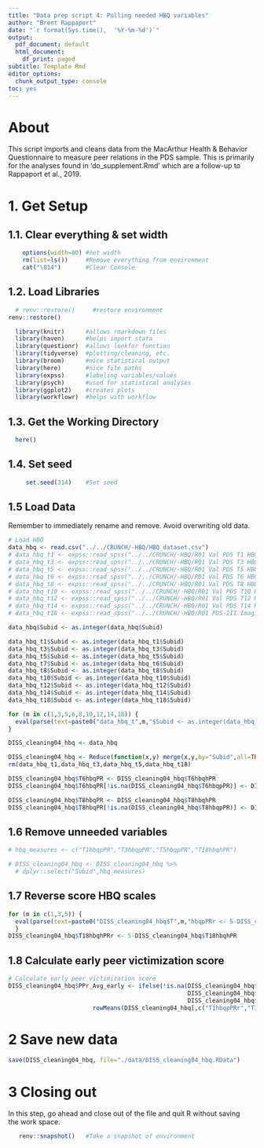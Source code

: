 ```yaml
---
title: "Data prep script 4: Pulling needed HBQ variables"
author: "Brent Rappaport"
date: "`r format(Sys.time(),  '%Y-%m-%d')`"
output:
  pdf_document: default
  html_document:
    df_print: paged
subtitle: Template Rmd
editor_options:
  chunk_output_type: console
toc: yes
---
```


# About
This script imports and cleans data from the MacArthur Health & Behavior Questionnaire to measure peer relations in the PDS sample. This is primarily for the analyses found in 'do_supplement.Rmd' which are a follow-up to Rappaport et al., 2019.

# 1. Get Setup
## 1.1. Clear everything & set width
```r
    options(width=80) #Set width
    rm(list=ls())     #Remove everything from environment
    cat("\014")       #Clear Console
```

## 1.2. Load Libraries
```r
  # renv::restore()     #restore environment
renv::restore()

  library(knitr)      #allows rmarkdown files
  library(haven)      #helps import stata
  library(questionr)  #allows lookfor function
  library(tidyverse)  #plotting/cleaning, etc.
  library(broom)      #nice statistical output
  library(here)       #nice file paths
  library(expss)      #labeling variables/values
  library(psych)      #used for statistical analyses
  library(ggplot2)    #creates plots
  library(workflowr)  #helps with workflow
```

## 1.3. Get the Working Directory
```r
  here()
```

## 1.4. Set seed
```r
     set.seed(314)    #Set seed
```

## 1.5 Load Data
Remember to immediately rename and remove. Avoid overwriting old data.
```r
# Load HBQ
data_hbq <- read.csv("../../CRUNCH/-HBQ/HBQ_dataset.csv")
# data_hbq_t1 <- expss::read_spss("../../CRUNCH/-HBQ/R01 Val PDS T1 HBQ-P CL_BT (10 24 16).sav")
# data_hbq_t3 <- expss::read_spss("../../CRUNCH/-HBQ/R01 Val PDS T3 HBQ-P CL_BT (10 24 16).sav")
# data_hbq_t5 <- expss::read_spss("../../CRUNCH/-HBQ/R01 Val PDS T5 HBQ-P CL_BT (10 24 16).sav")
# data_hbq_t6 <- expss::read_spss("../../CRUNCH/-HBQ/R01 Val PDS T6 HBQ-P CL_BT (10 24 16).sav")
# data_hbq_t8 <- expss::read_spss("../../CRUNCH/-HBQ/R01 Val PDS T8 HBQ-P CL_BT (10 24 16).sav")
# data_hbq_t10 <- expss::read_spss("../../CRUNCH/-HBQ/R01 Val PDS T10 HBQ-P CL_BT (10 24 16).sav")
# data_hbq_t12 <- expss::read_spss("../../CRUNCH/-HBQ/R01 Val PDS T12 HBQ-P CL_BT (10 24 16).sav")
# data_hbq_t14 <- expss::read_spss("../../CRUNCH/-HBQ/R01 Val PDS T14 HBQ-P CL_BT (10 24 16).sav")
# data_hbq_t18 <- expss::read_spss("../../CRUNCH/-HBQ/R01 PDS-III Imaging T18 HBQ-P (9 7 17).sav")

data_hbq$Subid <- as.integer(data_hbq$Subid)

data_hbq_t1$Subid <- as.integer(data_hbq_t1$Subid)
data_hbq_t3$Subid <- as.integer(data_hbq_t3$Subid)
data_hbq_t5$Subid <- as.integer(data_hbq_t5$Subid)
data_hbq_t7$Subid <- as.integer(data_hbq_t6$Subid)
data_hbq_t8$Subid <- as.integer(data_hbq_t8$Subid)
data_hbq_t10$Subid <- as.integer(data_hbq_t10$Subid)
data_hbq_t12$Subid <- as.integer(data_hbq_t12$Subid)
data_hbq_t14$Subid <- as.integer(data_hbq_t14$Subid)
data_hbq_t18$Subid <- as.integer(data_hbq_t18$Subid)

for (m in c(1,3,5,6,8,10,12,14,18)) {
  eval(parse(text=paste0("data_hbq_t",m,"$Subid <- as.integer(data_hbq_t",m,"$Subid)")))
}

DISS_cleaning04_hbq <- data_hbq

DISS_cleaning04_hbq <- Reduce(function(x,y) merge(x,y,by="Subid",all=TRUE),list(data_hbq_t1,data_hbq_t3,data_hbq_t5,data_hbq_t18))
rm(data_hbq_t1,data_hbq_t3,data_hbq_t5,data_hbq_t18)
```

```r
DISS_cleaning04_hbq$T6hbqPR <- DISS_cleaning04_hbq$T6hbqhPR
DISS_cleaning04_hbq$T6hbqPR[!is.na(DISS_cleaning04_hbq$T6hbqpPR)] <- DISS_cleaning04_hbq$T6hbqpPR[!is.na(DISS_cleaning04_hbq$T6hbqpPR)] 

DISS_cleaning04_hbq$T8hbqPR <- DISS_cleaning04_hbq$T8hbqhPR
DISS_cleaning04_hbq$T8hbqPR[!is.na(DISS_cleaning04_hbq$T8hbqpPR)] <- DISS_cleaning04_hbq$T8hbqpPR[!is.na(DISS_cleaning04_hbq$T8hbqpPR)] 
```

## 1.6 Remove unneeded variables
```r
# hbq_measures <- c("T1hbqpPR","T3hbqpPR","T5hbqpPR","T18hbqhPR")

# DISS_cleaning04_hbq <- DISS_cleaning04_hbq %>%
  # dplyr::select("Subid",hbq_measures)
```

## 1.7 Reverse score HBQ scales
```r
for (m in c(1,3,5)) { 
  eval(parse(text=paste0("DISS_cleaning04_hbq$T",m,"hbqpPRr <- 5-DISS_cleaning04_hbq$T",m,"hbqpPR"))) 
  }
DISS_cleaning04_hbq$T18hbqhPRr <- 5-DISS_cleaning04_hbq$T18hbqhPR
```

## 1.8 Calculate early peer victimization score
```r
# Calculate early peer victimization score
DISS_cleaning04_hbq$PPr_Avg_early <- ifelse(!is.na(DISS_cleaning04_hbq$T1hbqpPRr | 
                                                   DISS_cleaning04_hbq$T3hbqpPRr | 
                                                   DISS_cleaning04_hbq$T5hbqpPRr),
                        rowMeans(DISS_cleaning04_hbq[,c("T1hbqpPRr","T3hbqpPRr","T5hbqpPRr")], na.rm=T),NA)
```

# 2 Save new data
```r
save(DISS_cleaning04_hbq, file="./data/DISS_cleaning04_hbq.RData")
```

# 3 Closing out
  In this step, go ahead and close out of the file and quit R without saving  
  the work space.
```r
   renv::snapshot()   #Take a snapshot of environment
```

